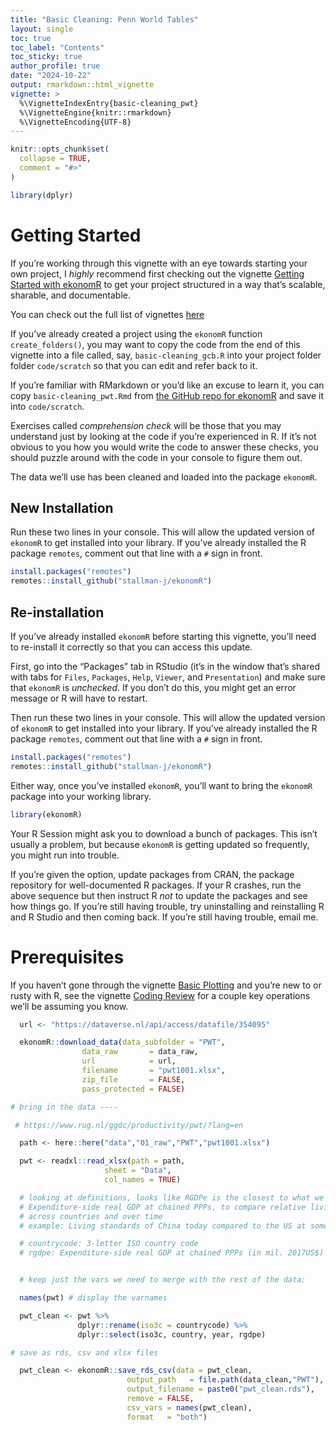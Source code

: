 ```yaml
---
title: "Basic Cleaning: Penn World Tables"
layout: single
toc: true
toc_label: "Contents"
toc_sticky: true
author_profile: true
date: "2024-10-22"
output: rmarkdown::html_vignette
vignette: >
  %\VignetteIndexEntry{basic-cleaning_pwt}
  %\VignetteEngine{knitr::rmarkdown}
  %\VignetteEncoding{UTF-8}
---
```

```r
knitr::opts_chunk$set(
  collapse = TRUE,
  comment = "#>"
)

library(dplyr)
```


# Getting Started

If you're working through this vignette with an eye towards starting your own project, I *highly* recommend first checking out the vignette [Getting Started with ekonomR](https://stallman-j.github.io/ekonomR/vignettes/getting-started-with-ekonomR/) to get your project structured in a way that's scalable, sharable, and documentable. 

You can check out the full list of vignettes [here](https://stallman-j.github.io/ekonomR/vignettes/vignettes/)

If you've already created a project using the `ekonomR` function `create_folders()`, you may want to copy the code from the end of this vignette into a file called, say, `basic-cleaning_gcb.R` into your project folder folder `code/scratch` so that you can edit and refer back to it.

If you're familiar with RMarkdown or you'd like an excuse to learn it, you can copy `basic-cleaning_pwt.Rmd` from [the GitHub repo for ekonomR](https://github.com/stallman-j/ekonomR/blob/main/vignettes/basic-cleaning_gcb.Rmd) and save it into `code/scratch`.

Exercises called *comprehension check* will be those that you may understand just by looking at the code if you're experienced in R. If it's not obvious to you how you would write the code to answer these checks, you should puzzle around with the code in your console to figure them out.


The data we'll use has been cleaned and loaded into the package `ekonomR`. 

## New Installation 

Run these two lines in your console. This will allow the updated version of `ekonomR` to get installed into your library. If you've already installed the R package `remotes`, comment out that line with a `#` sign in front.


``` r
install.packages("remotes") 
remotes::install_github("stallman-j/ekonomR")
```

## Re-installation 

If you've already installed `ekonomR` before starting this vignette, you'll need to re-install it correctly so that you can access this update.

First, go into the "Packages" tab in RStudio (it's in the window that's shared with tabs for `Files`, `Packages`, `Help`, `Viewer`, and `Presentation`) and make sure that `ekonomR` is *unchecked*. If you don't do this, you might get an error message or R will have to restart.

Then run these two lines in your console. This will allow the updated version of `ekonomR` to get installed into your library. If you've already installed the R package `remotes`, comment out that line with a `#` sign in front.


``` r
install.packages("remotes") 
remotes::install_github("stallman-j/ekonomR")
```

Either way, once you've installed `ekonomR`, you'll want to bring the `ekonomR` package into your working library.


``` r
library(ekonomR)
```

Your R Session might ask you to download a bunch of packages. This isn't usually a problem, but because `ekonomR` is getting updated so frequently, you might run into trouble.

If you're given the option, update packages from CRAN, the package repository for well-documented R packages. If your R crashes, run the above sequence but then instruct R *not* to update the packages and see how things go. If you're still having trouble, try uninstalling and reinstalling R and R Studio and then coming back. If you're still having trouble, email me.


# Prerequisites

If you haven't gone through the vignette [Basic Plotting](https://stallman-j.github.io/ekonomR/vignettes/basic-plotting/) and you're new to or rusty with R, see the vignette [Coding Review](https://stallman-j.github.io/ekonomR/vignettes/coding-review/) for a couple key operations we'll be assuming you know.

``` r

  url <- "https://dataverse.nl/api/access/datafile/354095"

  ekonomR::download_data(data_subfolder = "PWT",
                data_raw       = data_raw,
                url            = url,
                filename       = "pwt1001.xlsx",
                zip_file       = FALSE,
                pass_protected = FALSE)

# bring in the data ----

 # https://www.rug.nl/ggdc/productivity/pwt/?lang=en

  path <- here::here("data","01_raw","PWT","pwt1001.xlsx")

  pwt <- readxl::read_xlsx(path = path,
                     sheet = "Data",
                     col_names = TRUE)

  # looking at definitions, looks like RGDPe is the closest to what we want:
  # Expenditure-side real GDP at chained PPPs, to compare relative living standards
  # across countries and over time
  # example: Living standards of China today compared to the US at some point in the past

  # countrycode: 3-letter ISO country code
  # rgdpe: Expenditure-side real GDP at chained PPPs (in mil. 2017US$)


  # keep just the vars we need to merge with the rest of the data:

  names(pwt) # display the varnames

  pwt_clean <- pwt %>%
               dplyr::rename(iso3c = countrycode) %>%
               dplyr::select(iso3c, country, year, rgdpe)

# save as rds, csv and xlsx files

  pwt_clean <- ekonomR::save_rds_csv(data = pwt_clean,
                          output_path   = file.path(data_clean,"PWT"),
                          output_filename = paste0("pwt_clean.rds"),
                          remove = FALSE,
                          csv_vars = names(pwt_clean),
                          format   = "both")

```
